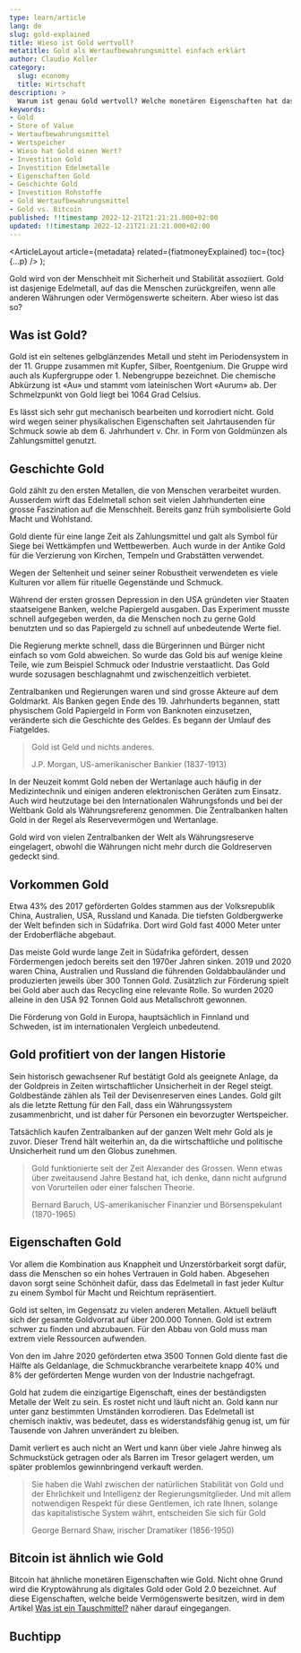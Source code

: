 ```yaml
---
type: learn/article
lang: de
slug: gold-explained
title: Wieso ist Gold wertvoll?
metatitle: Gold als Wertaufbewahrungsmittel einfach erklärt
author: Claudio Koller
category:
  slug: economy
  title: Wirtschaft
description: >
  Warum ist genau Gold wertvoll? Welche monetären Eigenschaften hat das Edelmetall gegenüber andere Resourcen? Dieser Artikel beantwortet diese Fragen.
keywords:
- Gold
- Store of Value
- Wertaufbewahrungsmittel
- Wertspeicher
- Wieso hat Gold einen Wert?
- Investition Gold
- Investition Edelmetalle
- Eigenschaften Gold
- Geschichte Gold
- Investition Rohstoffe
- Gold Wertaufbewahrungsmittel
- Gold vs. Bitcoin
published: !!timestamp 2022-12-21T21:21:21.000+02:00
updated: !!timestamp 2022-12-21T21:21:21.000+02:00
---
```



  <ArticleLayout
    article={metadata}
    related={fiatmoneyExplained}
    toc={toc}
    {...p}
  />
);

Gold wird von der Menschheit mit Sicherheit und Stabilität assoziiert. Gold ist dasjenige Edelmetall, auf das die Menschen zurückgreifen, wenn alle anderen Währungen oder Vermögenswerte scheitern. Aber wieso ist das so?

## Was ist Gold?

Gold ist ein seltenes gelbglänzendes Metall und steht im Periodensystem in der 11. Gruppe zusammen mit Kupfer, Silber, Roentgenium. Die Gruppe wird auch als Kupfergruppe oder 1. Nebengruppe bezeichnet. Die chemische Abkürzung ist «Au» und stammt vom lateinischen Wort «Aurum» ab. Der Schmelzpunkt von Gold liegt bei 1064 Grad Celsius.

Es lässt sich sehr gut mechanisch bearbeiten und korrodiert nicht. Gold wird wegen seiner physikalischen Eigenschaften seit Jahrtausenden für Schmuck sowie ab dem 6. Jahrhundert v. Chr. in Form von Goldmünzen als Zahlungsmittel genutzt.

## Geschichte Gold

Gold zählt zu den ersten Metallen, die von Menschen verarbeitet wurden. Ausserdem wirft das Edelmetall schon seit vielen Jahrhunderten eine grosse Faszination auf die Menschheit. Bereits ganz früh symbolisierte Gold Macht und Wohlstand. 

Gold diente für eine lange Zeit als Zahlungsmittel und galt als Symbol für Siege bei Wettkämpfen und Wettbewerben. Auch wurde in der Antike Gold für die Verzierung von Kirchen, Tempeln und Grabstätten verwendet.

<Callout icon = "💡">
 Wegen der Seltenheit und seiner seiner Robustheit verwendeten es viele Kulturen vor allem für rituelle Gegenstände und Schmuck.
</Callout>

Während der ersten grossen Depression in den USA gründeten vier Staaten staatseigene Banken, welche Papiergeld ausgaben. Das Experiment musste schnell aufgegeben werden, da die Menschen noch zu gerne Gold benutzten und so das Papiergeld zu schnell auf unbedeutende Werte fiel.

Die Regierung merkte schnell, dass die Bürgerinnen und Bürger nicht einfach so vom Gold abweichen. So wurde das Gold bis auf wenige kleine Teile, wie zum Beispiel Schmuck oder Industrie verstaatlicht. Das Gold wurde sozusagen beschlagnahmt und zwischenzeitlich verbietet.

<Callout icon = "💡">
 Zentralbanken und Regierungen waren und sind grosse Akteure auf dem Goldmarkt. Als Banken gegen Ende des 19. Jahrhunderts begannen, statt physischem Gold Papiergeld in Form von Banknoten einzusetzen, veränderte sich die Geschichte des Geldes. Es begann der Umlauf des Fiatgeldes.
</Callout>

>Gold ist Geld und nichts anderes.
>
>J.P. Morgan, US-amerikanischer Bankier (1837-1913)

In der Neuzeit kommt Gold neben der Wertanlage auch häufig in der Medizintechnik und einigen anderen elektronischen Geräten zum Einsatz. Auch wird heutzutage bei den Internationalen Währungsfonds und bei der Weltbank Gold als Währungsreferenz genommen. Die Zentralbanken halten Gold in der Regel als Reservevermögen und Wertanlage.

<Callout icon = "💡">
 Gold wird von vielen Zentralbanken der Welt als Währungsreserve eingelagert, obwohl die Währungen nicht mehr durch die Goldreserven gedeckt sind.
</Callout>

## Vorkommen Gold

Etwa 43% des 2017 geförderten Goldes stammen aus der Volksrepublik China, Australien, USA, Russland und Kanada. Die tiefsten Goldbergwerke der Welt befinden sich in Südafrika. Dort
wird Gold fast 4000 Meter unter der Erdoberfläche abgebaut.

Das meiste Gold wurde lange Zeit in Südafrika gefördert, dessen Fördermengen jedoch bereits seit den 1970er Jahren sinken. 2019 und 2020 waren China, Australien und Russland die führenden Goldabbauländer und produzierten jeweils über 300 Tonnen Gold. Zusätzlich zur Förderung spielt bei Gold aber auch das Recycling eine relevante Rolle. So wurden 2020 alleine in den USA 92 Tonnen Gold aus Metallschrott gewonnen.

<Callout icon = "💡">
 Die Förderung von Gold in Europa, hauptsächlich in Finnland und Schweden, ist im internationalen Vergleich unbedeutend.
</Callout>

## Gold profitiert von der langen Historie

Sein historisch gewachsener Ruf bestätigt Gold als geeignete Anlage, da der Goldpreis in Zeiten wirtschaftlicher Unsicherheit in der Regel steigt. Goldbestände zählen als Teil der Devisenreserven eines Landes. Gold gilt als die letzte Rettung für den Fall, dass ein Währungssystem zusammenbricht, und ist daher für Personen ein bevorzugter Wertspeicher.

Tatsächlich kaufen Zentralbanken auf der ganzen Welt mehr Gold als je zuvor. Dieser Trend hält weiterhin an, da die wirtschaftliche und politische Unsicherheit rund um den Globus zunehmen.

>Gold funktionierte seit der Zeit Alexander des Grossen. Wenn etwas über zweitausend Jahre Bestand hat, ich denke, dann nicht aufgrund von Vorurteilen oder einer falschen Theorie.
>
>Bernard Baruch, US-amerikanischer Finanzier und Börsenspekulant (1870-1965)

## Eigenschaften Gold

Vor allem die Kombination aus Knappheit und Unzerstörbarkeit sorgt dafür, dass die Menschen so ein hohes Vertrauen in Gold haben. Abgesehen davon sorgt seine Schönheit dafür, dass das Edelmetall in fast jeder Kultur zu einem Symbol für Macht und Reichtum repräsentiert.

Gold ist selten, im Gegensatz zu vielen anderen Metallen. Aktuell beläuft sich der gesamte Goldvorrat auf über 200.000 Tonnen. Gold ist extrem schwer zu finden und abzubauen. Für den Abbau von Gold muss man extrem viele Ressourcen aufwenden.

<Callout icon = "💡">
 Von den im Jahre 2020 geförderten etwa 3500 Tonnen Gold diente fast die Hälfte als Geldanlage, die Schmuckbranche verarbeitete knapp 40% und 8% der geförderten Menge wurden von der Industrie nachgefragt.
</Callout>

Gold hat zudem die einzigartige Eigenschaft, eines der beständigsten Metalle der Welt zu sein. Es rostet nicht und läuft nicht an. Gold kann nur unter ganz bestimmten Umständen korrodieren. Das Edelmetall ist chemisch inaktiv, was bedeutet, dass es widerstandsfähig genug ist, um für Tausende von Jahren unverändert zu bleiben.

Damit verliert es auch nicht an Wert und kann über viele Jahre hinweg als Schmuckstück getragen oder als Barren im Tresor gelagert werden, um später problemlos gewinnbringend verkauft werden.

>Sie haben die Wahl zwischen der natürlichen Stabilität von Gold und der Ehrlichkeit und Intelligenz der Regierungsmitglieder. Und mit allem notwendigen Respekt für diese Gentlemen, ich rate Ihnen, solange das kapitalistische System währt, entscheiden Sie sich für Gold
>
>George Bernard Shaw, irischer Dramatiker (1856-1950)

## Bitcoin ist ähnlich wie Gold

Bitcoin hat ähnliche monetären Eigenschaften wie Gold. Nicht ohne Grund wird die Kryptowährung als digitales Gold oder Gold 2.0 bezeichnet. Auf diese Eigenschaften, welche beide Vermögenswerte besitzen, wird in dem Artikel [Was ist ein Tauschmittel?](/learn/economy/medium-of-exchange-explained) näher darauf eingegangen.

## Buchtipp

<Books>
  <Book book={bitcoinStandard} />
</Books>
